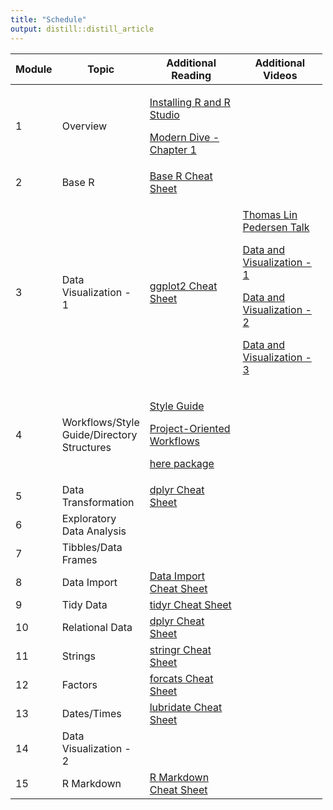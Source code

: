 ```yaml
---
title: "Schedule"
output: distill::distill_article
---
```


```{=html}
<style>
d-article table td {
  border-bottom: 1px solid rgba(4, 4, 4, 0.36);
}
</style>
```

```{=html}
<style>
d-article table tbody :first-child td {
  padding-top: 2px;
  border-top: 3px solid rgba(4, 4, 4, 0.7);
}
</style>
```

```{=html}
<style>
d-article table tbody :last-child td {
  padding-top: 2px;
  border-bottom: 2px solid rgba(4, 4, 4, 0.7);
}
</style>
```



+--------+--------------------------------------------+---------------------------------------------------------------------------------------------------------------------------+--------------------------------------------------------------------------------------------+
| Module | Topic                                      | Additional Reading                                                                                                        | Additional Videos                                                                          |
+========+============================================+===========================================================================================================================+============================================================================================+
| 1      | Overview                                   | [Installing R and R Studio](https://rstudio-education.github.io/hopr/starting.html){target="_blank"}                      |                                                                                            |
|        |                                            |                                                                                                                           |                                                                                            |
|        |                                            | [Modern Dive - Chapter 1](https://moderndive.com/1-getting-started.html){target="_blank"}                                 |                                                                                            |
+--------+--------------------------------------------+---------------------------------------------------------------------------------------------------------------------------+--------------------------------------------------------------------------------------------+
| 2      | Base R                                     | [Base R Cheat Sheet](https://iqss.github.io/dss-workshops/R/Rintro/base-r-cheat-sheet.pdf){target="_blank"}               |                                                                                            |
+--------+--------------------------------------------+---------------------------------------------------------------------------------------------------------------------------+--------------------------------------------------------------------------------------------+
| 3      | Data Visualization - 1                     | [ggplot2 Cheat Sheet](https://raw.githubusercontent.com/rstudio/cheatsheets/main/data-visualization.pdf){target="_blank"} | [Thomas Lin Pedersen Talk](https://www.youtube.com/watch?v=h29g21z0a68){target="_blank"}   |
|        |                                            |                                                                                                                           |                                                                                            |
|        |                                            |                                                                                                                           | [Data and Visualization - 1](https://www.youtube.com/watch?v=FddF4b_GuTI){target="_blank"} |
|        |                                            |                                                                                                                           |                                                                                            |
|        |                                            |                                                                                                                           | [Data and Visualization - 2](https://www.youtube.com/watch?v=waBabVTI8ec){target="_blank"} |
|        |                                            |                                                                                                                           |                                                                                            |
|        |                                            |                                                                                                                           | [Data and Visualization - 3](https://www.youtube.com/watch?v=21h3rEO8k2E){target="_blank"} |
+--------+--------------------------------------------+---------------------------------------------------------------------------------------------------------------------------+--------------------------------------------------------------------------------------------+
| 4      | Workflows/Style Guide/Directory Structures | [Style Guide](http://adv-r.had.co.nz/Style.html){target="_blank"}                                                         |                                                                                            |
|        |                                            |                                                                                                                           |                                                                                            |
|        |                                            | [Project-Oriented Workflows](https://rstats.wtf/project-oriented-workflow.html){target="_blank"}                          |                                                                                            |
|        |                                            |                                                                                                                           |                                                                                            |
|        |                                            | [here package](https://here.r-lib.org/articles/here.html){target="_blank"}                                                |                                                                                            |
+--------+--------------------------------------------+---------------------------------------------------------------------------------------------------------------------------+--------------------------------------------------------------------------------------------+
| 5      | Data Transformation                        | [dplyr Cheat Sheet](https://raw.githubusercontent.com/rstudio/cheatsheets/main/data-transformation.pdf){target="_blank"}  |                                                                                            |
+--------+--------------------------------------------+---------------------------------------------------------------------------------------------------------------------------+--------------------------------------------------------------------------------------------+
| 6      | Exploratory Data Analysis                  |                                                                                                                           |                                                                                            |
+--------+--------------------------------------------+---------------------------------------------------------------------------------------------------------------------------+--------------------------------------------------------------------------------------------+
| 7      | Tibbles/Data Frames                        |                                                                                                                           |                                                                                            |
+--------+--------------------------------------------+---------------------------------------------------------------------------------------------------------------------------+--------------------------------------------------------------------------------------------+
| 8      | Data Import                                | [Data Import Cheat Sheet](https://raw.githubusercontent.com/rstudio/cheatsheets/main/data-import.pdf){target="_blank"}    |                                                                                            |
+--------+--------------------------------------------+---------------------------------------------------------------------------------------------------------------------------+--------------------------------------------------------------------------------------------+
| 9      | Tidy Data                                  | [tidyr Cheat Sheet](https://raw.githubusercontent.com/rstudio/cheatsheets/main/tidyr.pdf){target="_blank"}                |                                                                                            |
+--------+--------------------------------------------+---------------------------------------------------------------------------------------------------------------------------+--------------------------------------------------------------------------------------------+
| 10     | Relational Data                            | [dplyr Cheat Sheet](https://raw.githubusercontent.com/rstudio/cheatsheets/main/data-transformation.pdf){target="_blank"}  |                                                                                            |
+--------+--------------------------------------------+---------------------------------------------------------------------------------------------------------------------------+--------------------------------------------------------------------------------------------+
| 11     | Strings                                    | [stringr Cheat Sheet](https://raw.githubusercontent.com/rstudio/cheatsheets/main/strings.pdf){target="_blank"}            |                                                                                            |
+--------+--------------------------------------------+---------------------------------------------------------------------------------------------------------------------------+--------------------------------------------------------------------------------------------+
| 12     | Factors                                    | [forcats Cheat Sheet](https://raw.githubusercontent.com/rstudio/cheatsheets/main/factors.pdf){target="_blank"}            |                                                                                            |
+--------+--------------------------------------------+---------------------------------------------------------------------------------------------------------------------------+--------------------------------------------------------------------------------------------+
| 13     | Dates/Times                                | [lubridate Cheat Sheet](https://raw.githubusercontent.com/rstudio/cheatsheets/main/lubridate.pdf){target="_blank"}        |                                                                                            |
+--------+--------------------------------------------+---------------------------------------------------------------------------------------------------------------------------+--------------------------------------------------------------------------------------------+
| 14     | Data Visualization - 2                     |                                                                                                                           |                                                                                            |
+--------+--------------------------------------------+---------------------------------------------------------------------------------------------------------------------------+--------------------------------------------------------------------------------------------+
| 15     | R Markdown                                 | [R Markdown Cheat Sheet](https://www.rstudio.com/wp-content/uploads/2015/02/rmarkdown-cheatsheet.pdf){target="_blank"}    |                                                                                            |
+--------+--------------------------------------------+---------------------------------------------------------------------------------------------------------------------------+--------------------------------------------------------------------------------------------+
